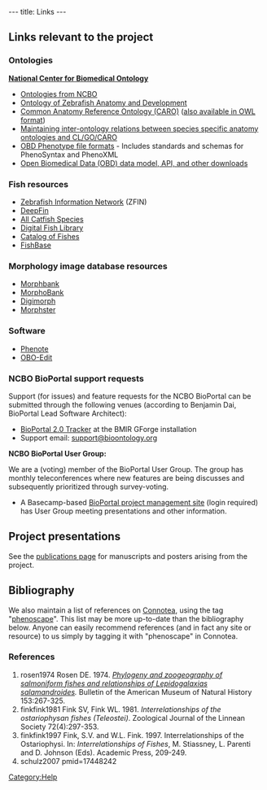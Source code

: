 ---
title: Links
---

==Links relevant to the project==

===Ontologies===

'''[http://www.bioontology.org National Center for Biomedical Ontology]'''
* [http://www.bioontology.org/ncbo/faces/pages/ontology_list.xhtml Ontologies from NCBO]
* [http://obofoundry.org/cgi-bin/detail.cgi?id=zebrafish_anatomy&title=Zebrafish%20anatomy%20and%20development Ontology of Zebrafish Anatomy and Development]
* [http://obofoundry.org/cgi-bin/detail.cgi?caro Common Anatomy Reference Ontology (CARO)] ([http://purl.org/obo/owl/CARO also available in OWL format])
* [http://www.bioontology.org/wiki/index.php/CL:Aligning_species-specific_anatomy_ontologies_with_CL Maintaining inter-ontology relations between species specific anatomy ontologies and CL/GO/CARO]
* [http://www.fruitfly.org/~cjm/obd/formats.html OBD Phenotype file formats] - Includes standards and schemas for PhenoSyntax and PhenoXML
* [http://www.berkeleybop.org/obd/ Open Biomedical Data (OBD) data model, API, and other downloads]

===Fish resources===

* [http://www.zfin.org Zebrafish Information Network] (ZFIN)
* [http://www.deepfin.org/ DeepFin]
* [http://silurus.acnatsci.org/ All Catfish Species]
* [http://www.digitalfishlibrary.org/ Digital Fish Library]
* [http://www.calacademy.org/RESEARCH/ichthyology/catalog/fishcatsearch.html Catalog of Fishes]
* [http://fishbase.org/ FishBase]

===Morphology image database resources===

* [http://www.morphbank.net/ Morphbank]
* [http://morphobank.geongrid.org/ MorphoBank]
* [http://digimorph.org/ Digimorph]
* [http://aug.csres.utexas.edu/PhylogenyWiki/ Morphster]

===Software===

* [http://www.phenote.org Phenote]
* [http://oboedit.org/ OBO-Edit]

===NCBO BioPortal support requests===

Support (for issues) and feature requests for the NCBO BioPortal can be submitted through the following venues (according to Benjamin Dai, BioPortal Lead Software Architect):
* [https://bmir-gforge.stanford.edu/gf/project/bioportal_core/tracker/ BioPortal 2.0 Tracker] at the BMIR GForge installation
* Support email: [mailto:support%40bioontology%2eorg support&#64;bioontology&#46;org]

'''NCBO BioPortal User Group:'''

We are a (voting) member of the BioPortal User Group. The group has monthly teleconferences where new features are being discusses and subsequently prioritized through survey-voting.

* A Basecamp-based [https://ncboprojects.updatelog.com/projects/1487611/project/log BioPortal project management site] (login required) has User Group meeting presentations and other information.


==Project presentations==

See the [[Publications and Posters|publications page]] for manuscripts and posters arising from the project.


==Bibliography==

We also maintain a list of references on [http://www.connotea.org Connotea], using the tag "[http://www.connotea.org/tag/phenoscape phenoscape]". This list may be more up-to-date than the bibliography below. Anyone can easily recommend references (and in fact any site or resource) to us simply by tagging it with "phenoscape" in Connotea.


===References===
<biblio>
#rosen1974 Rosen DE. 1974. ''[http://hdl.handle.net/2246/606 Phylogeny and zoogeography of salmoniform fishes and relationships of Lepidogalaxias salamandroides].'' Bulletin of the American Museum of Natural History 153:267-325.
#finkfink1981 Fink SV, Fink WL. 1981. ''Interrelationships of the ostariophysan fishes (Teleostei)''. Zoological Journal of the Linnean Society 72(4):297-353.
#finkfink1997 Fink, S.V. and W.L. Fink. 1997. Interrelationships of the Ostariophysi. In: ''Interrelationships of Fishes'', M. Stiassney, L. Parenti and D. Johnson (Eds). Academic Press, 209-249.
#schulz2007 pmid=17448242
</biblio>

[[Category:Help]]